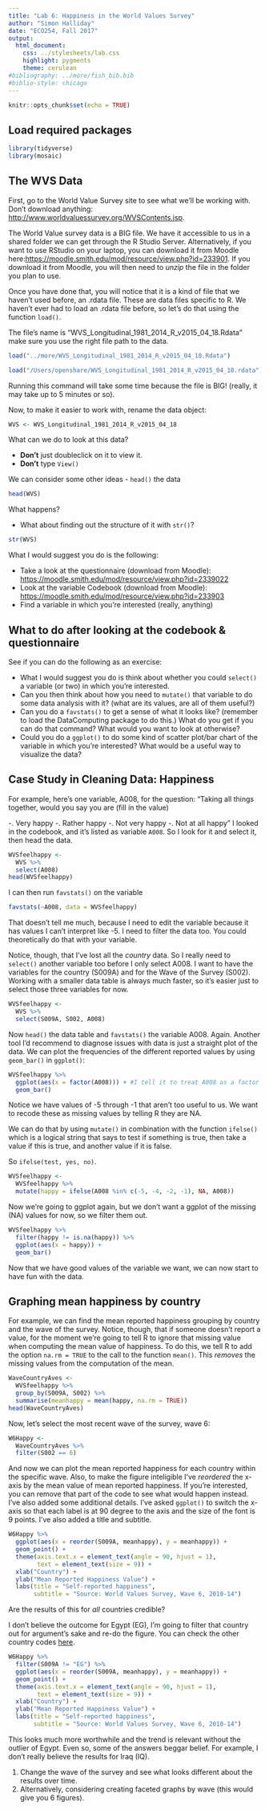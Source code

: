 ```yaml
---
title: "Lab 6: Happiness in the World Values Survey"
author: "Simon Halliday"
date: "ECO254, Fall 2017"
output:
  html_document:
    css: ../stylesheets/lab.css
    highlight: pygments
    theme: cerulean
#bibliography: ../more/fish_bib.bib
#biblio-style: chicago 
---
```


```r
knitr::opts_chunk$set(echo = TRUE)
```

## Load required packages
```r
library(tidyverse)
library(mosaic)
```


## The WVS Data
First, go to the World Value Survey site to see what we'll be working with. Don't download anything: [http://www.worldvaluessurvey.org/WVSContents.jsp](http://www.worldvaluessurvey.org/WVSContents.jsp).

The World Value survey data is a BIG file. We have it accessible to us in a shared folder we can get through the R Studio Server. Alternatively, if you want to use RStudio on your laptop, you can download it from Moodle here:[https://moodle.smith.edu/mod/resource/view.php?id=233901](https://moodle.smith.edu/mod/resource/view.php?id=233901). 
If you download it from Moodle, you will then need to *unzip* the file in the folder you plan to use. 

Once you have done that, you will notice that it is a kind of file that we haven't used before, an .rdata file. These are data files specific to R. We haven't ever had to load an .rdata file before, so let's do that using the function `load()`. 

The file's name is "WVS_Longitudinal_1981_2014_R_v2015_04_18.Rdata" make sure you use the right file path to the data. 

```r
load("../more/WVS_Longitudinal_1981_2014_R_v2015_04_18.Rdata")
```

```r
load("/Users/openshare/WVS_Longitudinal_1981_2014_R_v2015_04_18.rdata")
```


Running this command will take some time because the file is BIG! (really, it may take up to 5 minutes or so).

Now, to make it easier to work with, rename the data object:
```r
WVS <- WVS_Longitudinal_1981_2014_R_v2015_04_18
```


What can we do to look at this data? 

- **Don't** just doubleclick on it to view it. 
- **Don't** type `View()`

We can consider some other ideas
- `head()` the data
```r
head(WVS)
```
What happens? 

- What about finding out the structure of it with `str()`?
```r
str(WVS)
```

What I would suggest you do is the following: 

- Take a look at the questionnaire (download from Moodle): [https://moodle.smith.edu/mod/resource/view.php?id=2339022](https://moodle.smith.edu/mod/resource/view.php?id=233902)
- Look at the variable Codebook (download from Moodle): [https://moodle.smith.edu/mod/resource/view.php?id=233903](https://moodle.smith.edu/mod/resource/view.php?id=233903)
- Find a variable in which you're interested (really, anything)

## What to do after looking at the codebook & questionnaire
See if you can do the following as an exercise:

- What I would suggest you do is think about whether you could `select()` a variable (or two) in which you're interested. 
- Can you then think about how you need to `mutate()` that variable to do some data analysis with it? (what are its values, are all of them useful?)
- Can you do a `favstats()` to get a sense of what it looks like? (remember to load the DataComputing package to do this.) What do you get if you can do that command? What would you want to look at otherwise?
- Could you do a `ggplot()` to do some kind of scatter plot/bar chart of the variable in which you're interested? What would be a useful way to visualize the data? 

## Case Study in Cleaning Data: Happiness 
For example, here's one variable, A008, for the question: 
"Taking all things together, would you say you are (fill in the value)

-. Very happy
-. Rather happy
-. Not very happy
-. Not at all happy"
I looked in the codebook, and it's listed as variable `A008`. So I look for it and select it, then head the data. 

```r
WVSfeelhappy <- 
  WVS %>%
  select(A008)
head(WVSfeelhappy)
```

I can then run `favstats()` on the variable
```r
favstats(~A008, data = WVSfeelhappy)
```

That doesn't tell me much, because I need to edit the variable because it has values I can't interpret like -5. I need to filter the data too. You could theoretically do that with your variable.   

Notice, though, that I've lost all the *country* data. So I really need to `select()` another variable too before I only select A008. I want to have the variables for the country (S009A) and for the Wave of the Survey (S002). Working with a smaller data table is always much faster, so it's easier just to select those three variables for now. 

```r
WVSfeelhappy <- 
  WVS %>%
  select(S009A, S002, A008)
```

Now `head()` the data table and `favstats()` the variable A008. Again. Another tool I'd recommend to diagnose issues with data is just a straight plot of the data. We can plot the frequencies of the different reported values by using `geom_bar()` in `ggplot()`:

```r
WVSfeelhappy %>% 
  ggplot(aes(x = factor(A008))) + #I tell it to treat A008 as a factor here
  geom_bar()
```
Notice we have values of -5 through -1 that aren't too useful to us. We want to recode these as missing values by telling R they are NA. 

We can do that by using `mutate()` in combination with the function `ifelse()` which is a logical string that says to test if something is true, then take a value if this is true, and another value if it is false. 

So `ifelse(test, yes, no)`. 
```r
WVSfeelhappy <- 
  WVSfeelhappy %>%
  mutate(happy = ifelse(A008 %in% c(-5, -4, -2, -1), NA, A008))
```

Now we're going to ggplot again, but we don't want a ggplot of the missing (NA) values for now, so we filter them out. 
```r
WVSfeelhappy %>% 
  filter(happy != is.na(happy)) %>%
  ggplot(aes(x = happy)) + 
  geom_bar()
```

Now that we have good values of the variable we want, we can now start to have fun with the data. 

## Graphing mean happiness by country
For example, we can find the mean reported happiness grouping by country and the wave of the survey. Notice, though, that if someone doesn't report a value, for the moment we're going to tell R to ignore that missing value when computing the mean value of happiness. To do this, we tell R to add the option `na.rm = TRUE` to the call to the function `mean()`. This *removes* the missing values from the computation of the mean. 

```r
WaveCountryAves <- 
  WVSfeelhappy %>% 
  group_by(S009A, S002) %>%
  summarise(meanhappy = mean(happy, na.rm = TRUE))
head(WaveCountryAves)
```

Now, let's select the most recent wave of the survey, wave 6:
```r
W6Happy <- 
  WaveCountryAves %>%
  filter(S002 == 6)
```

And now we can plot the mean reported happiness for each country within the specific wave. Also, to make the figure inteligible I've *reordered* the x-axis by the mean value of mean reported happiness. If you're interested, you can remove that part of the code to see what would happen instead. I've also added some additional details. I've asked `ggplot()` to switch the x-axis so that each label is at 90 degree to the axis and the size of the font is 9 points. I've also added a title and subtitle. 

```r
W6Happy %>% 
  ggplot(aes(x = reorder(S009A, meanhappy), y = meanhappy)) + 
  geom_point() + 
  theme(axis.text.x = element_text(angle = 90, hjust = 1), 
        text = element_text(size = 9)) + 
  xlab("Country") + 
  ylab("Mean Reported Happiness Value") + 
  labs(title = "Self-reported happiness", 
       subtitle = "Source: World Values Survey, Wave 6, 2010-14")
```

Are the results of this for *all* countries credible?

I don't believe the outcome for Egypt (EG), I'm going to filter that country out for argument's sake and re-do the figure. You can check the other country codes [here](http://www.nationsonline.org/oneworld/country_code_list.htm).

```r
W6Happy %>% 
  filter(S009A != "EG") %>%
  ggplot(aes(x = reorder(S009A, meanhappy), y = meanhappy)) + 
  geom_point() + 
  theme(axis.text.x = element_text(angle = 90, hjust = 1), 
        text = element_text(size = 9)) + 
  xlab("Country") + 
  ylab("Mean Reported Happiness Value") + 
  labs(title = "Self-reported happiness", 
       subtitle = "Source: World Values Survey, Wave 6, 2010-14")
```

This looks much more worthwhile and the trend is relevant without the outlier of Egypt. Even so, some of the answers beggar belief. For example, I don't really believe the results for Iraq (IQ). 

1. Change the wave of the survey and see what looks different about the results over time. 
2. Alternatively, considering creating faceted graphs by wave (this would give you 6 figures). 



